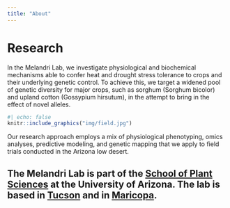 ```yaml
---
title: "About"
---
```


# Research


In the Melandri Lab, we investigate physiological and biochemical mechanisms able to confer heat and drought stress tolerance to crops and their underlying genetic control. To achieve this, we target a widened pool of genetic diversity for major crops, such as sorghum (Sorghum bicolor) and upland cotton (Gossypium hirsutum), in the attempt to bring in the effect of novel alleles.

:::{.column-margin}
```r
#| echo: false
knitr::include_graphics("img/field.jpg")
```
:::

Our research approach employs a mix of physiological phenotyping, omics analyses, predictive modeling, and genetic mapping that we apply to field trials conducted in the Arizona low desert.

The Melandri Lab is part of the [School of Plant Sciences](https://cals.arizona.edu/spls/home) at the University of Arizona. The lab is based in [Tucson](https://bio5.org/resources) and in [Maricopa](https://mac.arizona.edu/). 
---
